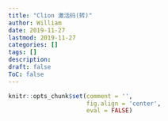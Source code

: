 ```yaml
---
title: "Clion 激活码(转)"
author: William
date: 2019-11-27
lastmod: 2019-11-27
categories: []
tags: []
description: 
draft: false
ToC: false
---
```


```r
knitr::opts_chunk$set(comment = '',
                      fig.align = 'center',
                      eval = FALSE)
```

